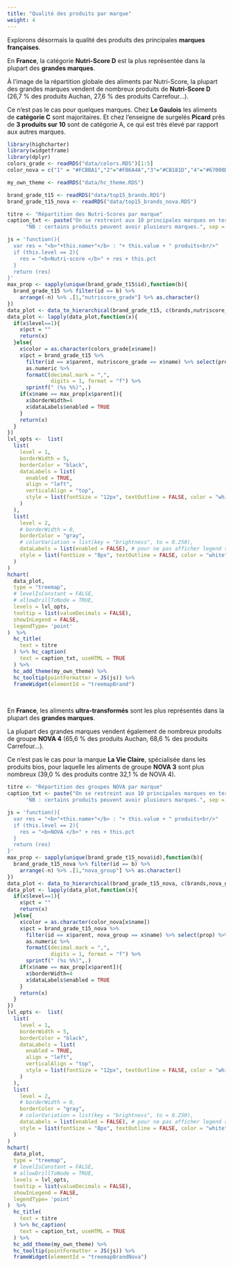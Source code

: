 ```yaml
---
title: "Qualité des produits par marque"
weight: 4
---
```


Explorons désormais la qualité des produits des  principales **marques françaises**.

<div class="encadre">
En <b>France</b>, la catégorie <b>Nutri-Score D</b> est la plus représentée dans la plupart des <b>grandes marques</b>. 
</div>

À l'image de la répartition globale des aliments par Nutri-Score, la plupart des grandes marques vendent de nombreux produits de **Nutri-Score D** (26,7 % des produits Auchan, 27,6 % des produits Carrefour...). 

Ce n'est pas le cas pour quelques marques. Chez **Le Gaulois** les aliments de **catégorie C** sont majoritaires. Et chez l'enseigne de surgelés **Picard** près de **3 produits sur 10** sont de catégorie A, ce qui est très élevé par rapport aux autres marques. 


```r
library(highcharter)
library(widgetframe)
library(dplyr)
colors_grade <- readRDS("data/colors.RDS")[1:5]
color_nova = c("1" = "#FCBBA1","2"="#FB6A4A","3"="#CB181D","4"="#67000D")

my_own_theme <- readRDS("data/hc_theme.RDS")

brand_grade_t15 <- readRDS("data/top15_brands.RDS")
brand_grade_t15_nova <- readRDS("data/top15_brands_nova.RDS")
```



```r
titre <- "Répartition des Nutri-Scores par marque"
caption_txt <- paste("On se restreint aux 10 principales marques en terme de nombre de produits vendus en France recensés dans la base d'OpenFoodFacts pour lesquels le Nutri-Score est disponible.",
      "NB : certains produits peuvent avoir plusieurs marques.", sep = "<br>")

js = 'function(){
  var res = "<b>"+this.name+"</b> : "+ this.value + " produits<br/>"
  if (this.level == 2){
    res = "<b>Nutri-score </b>" + res + this.pct
  }
  return (res)
}'
max_prop <- sapply(unique(brand_grade_t15$id),function(b){
  brand_grade_t15 %>% filter(id == b) %>% 
    arrange(-n) %>% .[1,"nutriscore_grade"] %>% as.character()
})
data_plot <- data_to_hierarchical(brand_grade_t15, c(brands,nutriscore_grade),c(n))
data_plot <- lapply(data_plot,function(x){
  if(x$level==1){
    x$pct = ""
    return(x)
  }else{
    x$color = as.character(colors_grade[x$name])
    x$pct = brand_grade_t15 %>% 
      filter(id == x$parent, nutriscore_grade == x$name) %>% select(prop) %>% 
      as.numeric %>% 
      formatC(decimal.mark = ",",
              digits = 1, format = "f") %>% 
      sprintf(" (%s %%)",.)
    if(x$name == max_prop[x$parent]){
      x$borderWidth=4
      x$dataLabels$enabled = TRUE
    }
    return(x)
  }
})
lvl_opts <-  list(
  list(
    level = 1,
    borderWidth = 5,
    borderColor = "black",
    dataLabels = list(
      enabled = TRUE,
      align = "left",
      verticalAlign = "top",
      style = list(fontSize = "12px", textOutline = FALSE, color = "white")
    )
  ),
  list(
    level = 2,
    # borderWidth = 0,
    borderColor = "gray",
    # colorVariation = list(key = "brightness", to = 0.250),
    dataLabels = list(enabled = FALSE), # pour ne pas afficher legend sur graph
    style = list(fontSize = "8px", textOutline = FALSE, color = "white")
  )
)
hchart(
  data_plot,
  type = "treemap",
  # levelIsConstant = FALSE,
  # allowDrillToNode = TRUE,
  levels = lvl_opts,
  tooltip = list(valueDecimals = FALSE),
  showInLegend = FALSE,
  legendType= 'point'
)  %>% 
  hc_title(
    text = titre
  ) %>% hc_caption(
    text = caption_txt, useHTML = TRUE
  ) %>%
  hc_add_theme(my_own_theme) %>% 
  hc_tooltip(pointFormatter = JS(js)) %>% 
  frameWidget(elementId = "treemapBrand")
```

<br/>

<div class="encadre">
En <b>France</b>, les aliments <b>ultra-transformés</b> sont les plus représentés dans la plupart des <b>grandes marques</b>. 
</div>

La plupart des grandes marques vendent également de nombreux produits de groupe **NOVA 4** (65,6 % des produits Auchan, 68,6 % des produits Carrefour...). 

Ce n'est pas le cas pour la marque **La Vie Claire**, spécialisée dans les produits bios, pour laquelle les aliments de groupe **NOVA 3**  sont plus nombreux (39,0 % des produits contre 32,1 % de NOVA 4).


```r
titre <- "Répartition des groupes NOVA par marque"
caption_txt <- paste("On se restreint aux 10 principales marques en terme de nombre de produits vendus en France recensés dans la base d'OpenFoodFacts pour lesquels le groupe NOVA est disponible.",
      "NB : certains produits peuvent avoir plusieurs marques.", sep = "<br>")

js = 'function(){
  var res = "<b>"+this.name+"</b> : "+ this.value + " produits<br/>"
  if (this.level == 2){
    res = "<b>NOVA </b>" + res + this.pct
  }
  return (res)
}'
max_prop <- sapply(unique(brand_grade_t15_nova$id),function(b){
  brand_grade_t15_nova %>% filter(id == b) %>% 
    arrange(-n) %>% .[1,"nova_group"] %>% as.character()
})
data_plot <- data_to_hierarchical(brand_grade_t15_nova, c(brands,nova_group),c(n))
data_plot <- lapply(data_plot,function(x){
  if(x$level==1){
    x$pct = ""
    return(x)
  }else{
    x$color = as.character(color_nova[x$name])
    x$pct = brand_grade_t15_nova %>% 
      filter(id == x$parent, nova_group == x$name) %>% select(prop) %>% 
      as.numeric %>% 
      formatC(decimal.mark = ",",
              digits = 1, format = "f") %>% 
      sprintf(" (%s %%)",.)
    if(x$name == max_prop[x$parent]){
      x$borderWidth=4
      x$dataLabels$enabled = TRUE
    }
    return(x)
  }
})
lvl_opts <-  list(
  list(
    level = 1,
    borderWidth = 5,
    borderColor = "black",
    dataLabels = list(
      enabled = TRUE,
      align = "left",
      verticalAlign = "top",
      style = list(fontSize = "12px", textOutline = FALSE, color = "white")
    )
  ),
  list(
    level = 2,
    # borderWidth = 0,
    borderColor = "gray",
    # colorVariation = list(key = "brightness", to = 0.250),
    dataLabels = list(enabled = FALSE), # pour ne pas afficher legend sur graph
    style = list(fontSize = "8px", textOutline = FALSE, color = "white")
  )
)
hchart(
  data_plot,
  type = "treemap",
  # levelIsConstant = FALSE,
  # allowDrillToNode = TRUE,
  levels = lvl_opts,
  tooltip = list(valueDecimals = FALSE),
  showInLegend = FALSE,
  legendType= 'point'
)  %>% 
  hc_title(
    text = titre
  ) %>% hc_caption(
    text = caption_txt, useHTML = TRUE
  ) %>%
  hc_add_theme(my_own_theme) %>% 
  hc_tooltip(pointFormatter = JS(js)) %>% 
  frameWidget(elementId = "treemapBrandNova")
```